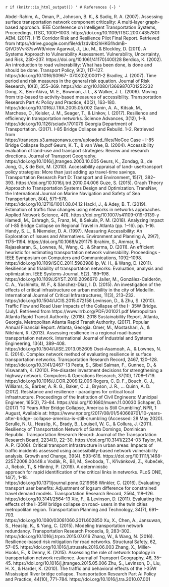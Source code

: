 `r if (knitr::is_html_output()) '
# References {-}
'`

Abdel-Rahim, A., Oman, P., Johnson, B. K., & Sadiq, R. A. (2007). Assessing surface transportation network component    criticality: A multi-layer graph-based approach. IEEE Conference on Intelligent Transportation Systems, Proceedings,   ITSC, 1000–1003. https://doi.org/10.1109/ITSC.2007.4357801
AEM. (2017). I-15 Corridor Risk and Resilience Pilot Final Report. Retrieved from 
  https://drive.google.com/file/d/1zdvibt2hHKG1hdmB--QtVD5Vvr87swW9/view
Agarwal, J., Liu, M., & Blockley, D. (2011). A Systems Approach to Vulnerability Assessment. Vulnerability,             Uncertainty, and Risk, 230–237. https://doi.org/10.1061/41170(400)28
Berdica, K. (2002). An introduction to road vulnerability: What has been done, is done and should be done. Transport    Policy, 9(2), 117–127. https://doi.org/10.1016/S0967- 070X(02)00011-2
Bradley, J. (2007). Time period and risk measures in the general risk equation. Journal of Risk Research, 10(3),        355–369. https://doi.org/10.1080/13669870701252232
Dong, X., Ben-Akiva, M. E., Bowman, J. L., & Walker, J. L. (2006). Moving from trip-based to activity-based measures    of accessibility. Transportation Research Part A: Policy and Practice, 40(2), 163–180.      
  https://doi.org/10.1016/J.TRA.2005.05.002
Ganin, A. A., Kitsak, M., Marchese, D., Keisler, J. M., Seager, T., & Linkov, I. (2017). Resilience and efficiency in   transportation networks. Science Advances, 3(12), 1–9. https://doi.org/10.1126/sciadv.1701079
Georgia Department of Transportation. (2017). I-85 Bridge Collapse and Rebuild. 1–2. Retrieved from           
  https://transops.s3.amazonaws.com/uploaded_files/NoCoe Case - I-85 Bridge Collapse 1b.pdf
Geurs, K. T., & van Wee, B. (2004). Accessibility evaluation of land-use and transport strategies: Review and research
  directions. Journal of Transport Geography. https://doi.org/10.1016/j.jtrangeo.2003.10.005
Geurs, K., Zondag, B., de Jong, G., & de Bok, M. (2010). Accessibility appraisal of land- use/transport policy          strategies: More than just adding up travel-time savings. Transportation Research Part D: Transport and Environment,   15(7), 382–393. https://doi.org/10.1016/j.trd.2010.04.006
Guze, S. (2015). Graph Theory Approach to Transportation Systems Design and Optimization.
  TransNav, the International Journal on Marine Navigation and Safety of Sea Transportation, 8(4), 571–578.       
  https://doi.org/10.12716/1001.08.04.12
Hackl, J., & Adey, B. T. (2019). Estimation of traffic flow changes using networks in networks approaches. Applied      Network Science, 4(1). https://doi.org/10.1007/s41109-019-0139-y
Hamedi, M., Eshragh, S., Franz, M., & Sekula, P. M. (2018). Analyzing Impact of I-85 Bridge Collapse on Regional        Travel in Atlanta (pp. 1–16). pp. 1–16.
Handy, S. L., & Niemeier, D. A. (1997). Measuring Accessibility: An Exploration of Issues and Alternatives.             Environment and Planning A, 29(7), 1175–1194. https://doi.org/10.1068/a291175
Ibrahim, S., Ammar, R., Rajasekaran, S., Lownes, N., Wang, Q., & Sharma, D. (2011). An efficient heuristic for          estimating transportation network vulnerability. Proceedings - IEEE Symposium on Computers and Communications,        1092–1098. https://doi.org/10.1109/ISCC.2011.5983988
Ip, W. H., & Wang, D. (2011). Resilience and friability of transportation networks: Evaluation, analysis and            optimization. IEEE Systems Journal, 5(2), 189–198. https://doi.org/10.1109/JSYST.2010.2096670
Jaller, M., González-Calderón, C. A., Yushimito, W. F., & Sánchez-Díaz, I. D. (2015). An investigation of the effects   of critical infrastructure on urban mobility in the city of
  Medellín. International Journal of Critical Infrastructures, 11(3), 213–232.
  https://doi.org/10.1504/IJCIS.2015.072158
Levinson, D., & Zhu, S. (2010). Traffic Flow and Road User Impacts of the Collapse of the I- 35W Bridge. (July).        Retrieved from https://www.lrrb.org/PDF/201021.pdf
Metropolitan Atlanta Rapid Transit Authority. (2018). 2018 Sustainability Report. Atlanta, Georgia.
Metropolitan Atlanta Rapid Transit Authority. (2017). Popular Annual Financial Report. Atlanta, Georgia.
Omer, M., Mostashari, A., & Nilchiani, R. (2013). Assessing resilience in a regional road-based transportation          network. International Journal of Industrial and Systems Engineering, 13(4), 389–408.        
  https://doi.org/10.1504/IJISE.2013.052605
Osei-Asamoah, A., & Lownes, N. E. (2014). Complex network method of evaluating resilience in surface transportation     networks. Transportation Research Record, 2467, 120–128. https://doi.org/10.3141/2467-13
Peeta, S., Sibel Salman, F., Gunnec, D., & Viswanath, K. (2010). Pre-disaster investment decisions for strengthening a   highway network. Computers & Operations Research, 37(10), 1708–1719. https://doi.org/10.1016/J.COR.2009.12.006
Rogers, C. D. F., Bouch, C. J., Williams, S., Barber, A. R. G., Baker, C. J., Bryson, J. R., ... Quinn, A. D. (2012).   Resistance and resilience - paradigms for critical local infrastructure. Proceedings of the Institution of Civil      Engineers: Municipal Engineer, 165(2), 73–84. https://doi.org/10.1680/muen.11.00030
Schaper, D. (2017) ‘10 Years After Bridge Collapse, America is Still Crumbling’, NPR, 1 August, Available at:
  https://www.npr.org/2017/08/01/540669701/10-years-after-bridge- collapse-america-is-still-crumbling (Accessed: 28     May 2020).
Serulle, N. U., Heaslip, K., Brady, B., Louisell, W. C., & Collura, J. (2011). Resiliency of Transportation Network of   Santo Domingo, Dominican Republic. Transportation Research
  Record: Journal of the Transportation Research Board, 2234(1), 22–30. https://doi.org/10.3141/2234-03
Taylor, M. A. P. (2008). Critical transport infrastructure in urban areas: Impacts of traffic incidents assessed using   accessibility-based network vulnerability analysis. Growth and Change, 39(4), 593–616. 
  https://doi.org/10.1111/j.1468-2257.2008.00448.x
Vodák, R., Bíl, M., Svoboda, T., Křivánková, Z., Kubeček, J., Rebok, T., & Hliněný, P. (2019). A deterministic  
  approach for rapid identification of the critical links in networks. PLoS ONE, 14(7), 1–18.     
  https://doi.org/10.1371/journal.pone.0219658
Winkler, C. (2016). Evaluating transport user benefits: Adjustment of logsum difference for constrained travel demand   models. Transportation Research Record, 2564, 118–126. https://doi.org/10.3141/2564-13
Xie, F., & Levinson, D. (2011). Evaluating the effects of the I-35W bridge collapse on road- users in the twin cities   metropolitan region. Transportation Planning and Technology, 34(7), 691–703.  
  https://doi.org/10.1080/03081060.2011.602850
Xu, X., Chen, A., Jansuwan, S., Heaslip, K., & Yang, C. (2015). Modeling transportation network redundancy. 
  Transportation Research Procedia, 9, 283–302. https://doi.org/10.1016/j.trpro.2015.07.016
Zhang, W., & Wang, N. (2016). Resilience-based risk mitigation for road networks. Structural Safety, 62, 57–65.
  https://doi.org/10.1016/j.strusafe.2016.06.003
Zhang, X., Miller-Hooks, E., & Denny, K. (2015). Assessing the role of network topology in transportation network 
  resilience. Journal of Transport Geography, 46, 35–45. https://doi.org/10.1016/j.jtrangeo.2015.05.006
Zhu, S., Levinson, D., Liu, H. X., & Harder, K. (2010). The traffic and behavioral effects of the I-35W Mississippi 
  River bridge collapse. Transportation Research Part A: Policy and Practice, 44(10), 771–784.
  https://doi.org/10.1016/j.tra.2010.07.001